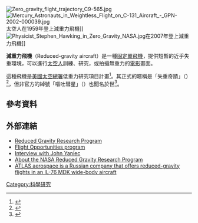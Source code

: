 [[File:Zero_gravity_flight_trajectory_C9-565.jpg|thumb]]
[[File:Mercury_Astronauts_in_Weightless_Flight_on_C-131_Aircraft_-_GPN-2002-000039.jpg|thumb]]太空人在1959年登上減重力飛機]]
[[File:Physicist_Stephen_Hawking_in_Zero_Gravity_NASA.jpg|thumb]]在2007年登上減重力飛機]]

'''減重力飛機'''（Reduced-gravity aircraft）是一種[[固定翼飛機|固定翼飛機]]，提供短暫的近乎失重環境，可以進行[[太空人|太空人]]訓練、研究，或拍攝無重力的[[電影|電影]]畫面。

這種飛機是[[美國太空總署|美國太空總署]]低重力研究項目計畫<ref>{{cite web |url=http://jsc-aircraft-ops.jsc.nasa.gov/Reduced_Gravity/index.html |title=NASA Reduced Gravity Research Program |publisher=Jsc-aircraft-ops.jsc.nasa.gov |date=2009-03-17 |accessdate=2009-09-14 |deadurl=yes |archiveurl=https://web.archive.org/web/20090825085742/http://jsc-aircraft-ops.jsc.nasa.gov/Reduced_Gravity/index.html |archivedate=2009-08-25 }}</ref>。其正式的暱稱是「失重奇蹟」（{{lang|en|Weightless Wonders}}）<ref>{{cite web |url=http://www.nasaexplores.com/show2_articlea.php?id=03-008 |title=存档副本 |accessdate=2008-06-12 |deadurl=yes |archiveurl=https://web.archive.org/web/20080612103946/http://www.nasaexplores.com/show2_articlea.php?id=03-008 |archivedate=2008-06-12 }}</ref>，但非官方的綽號「嘔吐彗星」（{{lang|en|Vomit Comet}}）也聞名於世<ref>{{cite web |url=http://www.nasa.gov/audience/forstudents/brainbites/nonflash/bb_home_vomitcomet.html |accessdate=May 15, 2012 |deadurl=yes |archiveurl=https://web.archive.org/web/20120505001314/http://www.nasa.gov/audience/forstudents/brainbites/nonflash/bb_home_vomitcomet.html |archivedate=2012年5月5日 |title= }}</ref>。

==參考資料==
{{Reflist|30em}}

==外部連結==
{{commons category|Reduced gravity aircraft}}
* [https://web.archive.org/web/20090825085742/http://jsc-aircraft-ops.jsc.nasa.gov/Reduced_Gravity/index.html Reduced Gravity Research Program]
* [http://flightopportunities.nasa.gov Flight Opportunities program] {{Wayback|url=http://flightopportunities.nasa.gov/ |date=20160410103601 }}
* [https://web.archive.org/web/20060310204522/http://www.space.com/peopleinterviews/yaniec_991020.html Interview with John Yaniec] 
* [http://microgravity.grc.nasa.gov/ground/aircraft.htm About the NASA Reduced Gravity Research Program] {{Wayback|url=http://microgravity.grc.nasa.gov/ground/aircraft.htm |date=20150311035825 }}
* [https://web.archive.org/web/20061116203148/http://www.atlasaerospace.net/eng/zgrav.htm ATLAS aerospace is a Russian company that offers reduced-gravity flights in an IL-76 MDK wide-body aircraft]


[[Category:科學研究|Category:科學研究]]